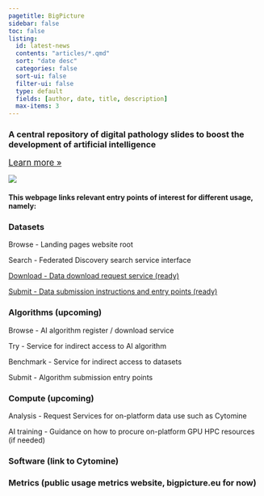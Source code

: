 ```yaml
---
pagetitle: BigPicture
sidebar: false
toc: false
listing:
  id: latest-news
  contents: "articles/*.qmd"
  sort: "date desc"
  categories: false
  sort-ui: false
  filter-ui: false
  type: default
  fields: [author, date, title, description]
  max-items: 3
---
```






::: grid
::: g-col-7
### A central repository of digital pathology slides to boost the development of artificial intelligence
<p>[Learn more »](https://bigpicture.eu){style="font-size:larger;"}</p>
:::
::: g-col-5
![](/images/bp-logo.png)
:::
:::




#### This webpage links relevant entry points of interest for different usage, namely:

### Datasets
  
Browse - Landing pages website root

Search - Federated Discovery search service interface

[Download - Data download request service (ready) ](datasets/download/downloading-data.html){style=""}

[Submit - Data submission instructions and entry points (ready) ](datasets/submission/){style=""}

### Algorithms (upcoming)
Browse - AI algorithm register / download service

Try - Service for indirect access to AI algorithm

Benchmark - Service for indirect access to datasets

Submit - Algorithm submission entry points

### Compute (upcoming)

Analysis - Request Services for on-platform data use such as Cytomine

AI training - Guidance on how to procure on-platform GPU HPC resources (if needed)

### Software  (link to Cytomine)

### Metrics (public usage metrics website, bigpicture.eu for now)
